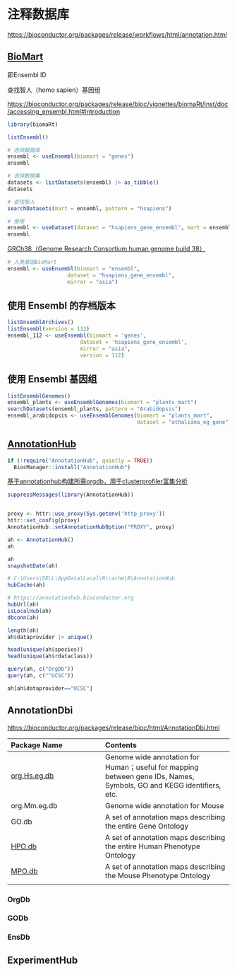 # 注释数据库

<https://bioconductor.org/packages/release/workflows/html/annotation.html>

## [BioMart](https://bioconductor.org/packages/release/bioc/html/biomaRt.html)

即Ensembl ID

查找智人（homo sapien）基因组

<https://bioconductor.org/packages/release/bioc/vignettes/biomaRt/inst/doc/accessing_ensembl.html#introduction>

```r
library(biomaRt)

listEnsembl()

# 选择数据库
ensembl <- useEnsembl(biomart = "genes")
ensembl

# 选择数据集
datasets <- listDatasets(ensembl) |> as_tibble()
datasets

# 查找智人
searchDatasets(mart = ensembl, pattern = "hsapiens")

# 使用
ensembl <- useDataset(dataset = "hsapiens_gene_ensembl", mart = ensembl)
ensembl
```

[GRCh38（Genome Research Consortium human genome build 38）](https://asia.ensembl.org/index.html)

```r
# 人类基因BioMart
ensembl <- useEnsembl(biomart = "ensembl", 
                   dataset = "hsapiens_gene_ensembl", 
                   mirror = "asia")
```

## **使用 Ensembl 的存档版本**

```r
listEnsemblArchives()
listEnsembl(version = 112)
ensembl_112 <- useEnsembl(biomart = 'genes', 
                       dataset = 'hsapiens_gene_ensembl',
                       mirror = "asia",
                       version = 112)
```

## **使用 Ensembl 基因组**

```r
listEnsemblGenomes()
ensembl_plants <- useEnsemblGenomes(biomart = "plants_mart")
searchDatasets(ensembl_plants, pattern = "Arabidopsis")
ensembl_arabidopsis <- useEnsemblGenomes(biomart = "plants_mart", 
                                         dataset = "athaliana_eg_gene")
```

## [AnnotationHub](https://bioconductor.org/packages/release/bioc/html/AnnotationHub.html)

```r
if (!require("AnnotationHub", quietly = TRUE))
  BiocManager::install("AnnotationHub")
```

[基于annotationhub构建所需orgdb，用于clusterprofiler富集分析](https://www.jingege.wang/2023/12/12/%E5%9F%BA%E4%BA%8Eannotationhub%E6%9E%84%E5%BB%BA%E6%89%80%E9%9C%80orgdb%EF%BC%8C%E7%94%A8%E4%BA%8Eclusterprofiler%E5%AF%8C%E9%9B%86%E5%88%86%E6%9E%90/)

```r
suppressMessages(library(AnnotationHub))


proxy <- httr::use_proxy(Sys.getenv('http_proxy'))
httr::set_config(proxy)
AnnotationHub::setAnnotationHubOption("PROXY", proxy)

ah <- AnnotationHub()
ah
```

```r
ah
snapshotDate(ah)

# C:\Users\DELL\AppData\Local\R\cache\R\AnnotationHub
hubCache(ah)

# https://annotationhub.bioconductor.org
hubUrl(ah)
isLocalHub(ah)
dbconn(ah)
```

```r
length(ah)
ah$dataprovider |> unique()
```

```r
head(unique(ah$species))
head(unique(ah$rdataclass))
```

```r
query(ah, c("OrgDb"))
query(ah, c("^UCSC"))
```

```r
ah[ah$dataprovider=="UCSC"]
```

## AnnotationDbi

<https://bioconductor.org/packages/release/bioc/html/AnnotationDbi.html>

| Package Name                                                                         | Contents                                                                                                             |
|:-------------------------------------------------------------------------------------|:---------------------------------------------------------------------------------------------------------------------|
| [org.Hs.eg.db](http://bioconductor.org/packages/org.Hs.eg.db/)                       | Genome wide annotation for Human；useful for mapping between gene IDs, Names, Symbols, GO and KEGG identifiers, etc. |
| org.Mm.eg.db                                                                         | Genome wide annotation for Mouse                                                                                     |
| GO.db                                                                                | A set of annotation maps describing the entire Gene Ontology                                                         |
| [HPO.db](https://bioconductor.org/packages/release/data/annotation/html/HPO.db.html) | A set of annotation maps describing the entire Human Phenotype Ontology                                              |
| [MPO.db](https://bioconductor.org/packages/release/data/annotation/html/MPO.db.html) | A set of annotation maps describing the Mouse Phenotype Ontology                                                     |
|                                                                                      |                                                                                                                      |

### OrgDb

### GODb

### EnsDb

## ExperimentHub
